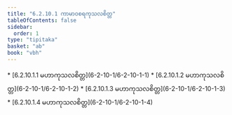 ```yaml
---
title: "6.2.10.1 ကာမာဝစရကုသလစိတ္တ"
tableOfContents: false
sidebar:
  order: 1
type: "tipitaka"
basket: "ab"
book: "vbh"
---
```



<DynamicBreadcrumb />



<TableOfContents book="vbh" section="6.2.10.1">
* [6.2.10.1.1 မဟာကုသလစိတ္တ](6-2-10-1/6-2-10-1-1)
* [6.2.10.1.2 မဟာကုသလစိတ္တ](6-2-10-1/6-2-10-1-2)
* [6.2.10.1.3 မဟာကုသလစိတ္တ](6-2-10-1/6-2-10-1-3)
* [6.2.10.1.4 မဟာကုသလစိတ္တ](6-2-10-1/6-2-10-1-4)
</TableOfContents>